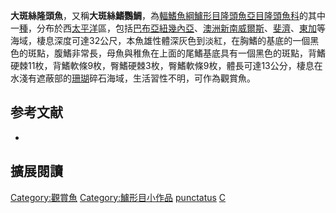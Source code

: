 {{noteTA
|G1=Toponym
}}
{{Speciesbox
| name = 大斑絲隆頭魚
| status = NE
| status_system = IUCN3.1
| genus = Cirrhilabrus
| species = punctatus
| authority = Randall & Kuiter, 1989
| synonyms = 
}}

'''大斑絲隆頭魚'''，又稱'''大斑絲鰭鸚鯛'''，為[[輻鰭魚綱|輻鰭魚綱]][[鱸形目|鱸形目]][[隆頭魚亞目|隆頭魚亞目]][[隆頭魚科|隆頭魚科]]的其中一[[種|種]]，分布於西[[太平洋|太平洋]]區，包括[[巴布亞紐幾內亞|巴布亞紐幾內亞]]、[[澳洲|澳洲]][[新南威爾斯|新南威爾斯]]、[[斐濟|斐濟]]、[[東加|東加]]等海域，棲息深度可達32公尺，本魚雄性體深灰色到淡紅，在胸鰭的基底的一個黑色的斑點，腹鰭非常長，母魚與稚魚在上面的尾鰭基底具有一個黑色的斑點，背鰭硬棘11枚，背鰭軟條9枚，臀鰭硬棘3枚，臀鰭軟條9枚，體長可達13公分，棲息在水淺有遮蔽部的[[珊瑚|珊瑚]]碎石海域，生活習性不明，可作為觀賞魚。

== 参考文献 ==
*{{FishBase_species|genus=Cirrhilabrus|species=punctatus|year=2013|month=7}}

== 擴展閱讀 ==
{{refbegin}}
{{wikispecies-inline|Cirrhilabrus punctatus|大斑絲隆頭魚}}
{{refend}}
{{Taxonbar|from=Q1984887}}

[[Category:觀賞魚|Category:觀賞魚]]
[[Category:鱸形目小作品|Category:鱸形目小作品]]
[[Category:絲隆頭魚屬|punctatus]]
[[Category:1989年描述的鱼类|C]]


{{鱸形目小作品}}